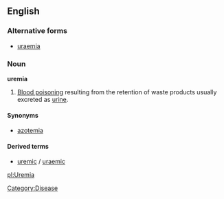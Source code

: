 ==English==

===Alternative forms===
*[[uraemia]]

===Noun===
'''uremia'''

#[[blood poisoning|Blood poisoning]] resulting from the retention of waste products usually excreted as [[urine]].

====Synonyms====
*[[azotemia]]

====Derived terms====
*[[uremic]] / [[uraemic]]

[[pl:Uremia]]

[[Category:Disease]]